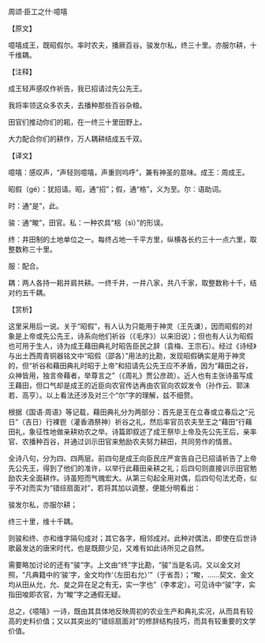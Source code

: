 

周颂·臣工之什·噫嘻

【原文】

噫嘻成王，既昭假尔。率时农夫，播厥百谷。骏发尔私，终三十里。亦服尔耕，十千维耦。

【注释】

成王轻声感叹作祈告，我已招请过先公先王。

我将率领这众多农夫，去播种那些百谷杂粮。

田官们推动你们的耜，在一终三十里田野上。

大力配合你们的耕作，万人耦耕结成五千双。

【译文】

噫嘻：感叹声，“声轻则噫嘻，声重则呜呼”，兼有神圣的意味。成王：周成王。

昭假（gé）：犹招请。昭，通“招”；假，通“格”，义为至。尔：语助词。

时：通“是”，此。

骏：通“畯”，田官。私：一种农具“梠（sì）”的形误。

终：井田制的土地单位之一。每终占地一千平方里，纵横各长约三十一点六里，取整数称三十里。

服：配合。

耦：两人各持一耜并肩共耕。一终千井，一井八家，共八千家，取整数称十千，结对约五千耦。

【赏析】

这里采用后一说。关于“昭假”，有人认为只能用于神灵（王先谦），因而昭假的对象是上帝或先公先王，诗系向他们祈谷（《毛序》）以来旧说）；但也有人认为昭假也可用于生人，诗为成王藉田典礼时昭告臣民之辞（袁梅、王宗石）。经过《诗经》与出土西周青铜器铭文中“昭假（邵各）”用法的比勘，发现昭假确实是用于神灵的，但“祈谷和藉田典礼时昭于上帝”和招请先公先王应不矛盾，因为“藉田之谷，众神皆用，独言帝藉者，举尊言之”（《周礼》贾公彦疏）。近人也有主张诗虽写成王藉田，但口气却是成王的近臣向农官传达再由农官向农奴发令（孙作云、郭沫若、高亨）。以上看法还涉及对三个“尔”字的理解，兹不细赘。

根据《国语·周语》等记载，藉田典礼分为两部分：首先是王在立春或立春后之“元日”（吉日）行裸鬯（灌香酒祭神）祈谷之礼，然后率官员农夫至王之“藉田”行藉田礼，象征性地做亲耕劝农之举。诗篇即叙述了成王祭毕上帝及先公先王后，亲率官、农播种百谷，并通过训示田官来勉励农夫努力耕田，共同劳作的情景。

全诗八句，分为四、四两层。前四句是成王向臣民庄严宣告自己已招请祈告了上帝先公先王，得到了他们的准许，以举行此藉田亲耕之礼；后四句则直接训示田官勉励农夫全面耕作。诗虽短而气魄宏大。从第三句起全用对偶，后四句句法尤奇，似乎不对而实为“错综扇面对”，若将其加以调整，便能分明看出：

骏发尔私，亦服尔耕；

终三十里，维十千耦。

则骏和终、亦和维字隔句成对；其它各字，相邻成对。此种对偶法，即使在后世诗歌最发达的唐宋时代，也是既颇少见，又难有如此诗所见之自然。

需要略加讨论的还有“骏”字。上文由“终”字比勘，“骏”当是名词。又以金文对照，“凡典籍中的‘骏’字，金文均作‘（左田右允）’”（于省吾）；“畯，……契文、金文均从田从允，允、夋之异在足之有无，实一字也”（李孝定）。可见诗中“骏”字，实指田唆即农官，为“畯”字之通假无疑。

总之，《噫嘻》一诗，既由其具体地反映周初的农业生产和典礼实况，从而具有较高的史料价值；又以其突出的“错综扇面对”的修辞结构技巧，而具有较重要的文学价值。

